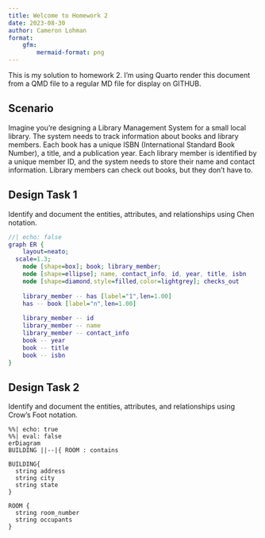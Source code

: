 ```yaml
---
title: Welcome to Homework 2
date: 2023-08-30
author: Cameron Lohman
format:
    gfm:
        mermaid-format: png
---
```


This is my solution to homework 2. I'm using Quarto render this document from a QMD file to a regular
MD file for display on GITHUB.

## Scenario

Imagine you're designing a Library Management System for a small local library. The system needs to track information about books and library members. Each book has a unique ISBN (International Standard Book Number), a title, and a publication year. Each library member is identified by a unique member ID, and the system needs to store their name and contact information. Library members can check out books, but they don’t have to.

## Design Task 1

Identify and document the entities, attributes, and relationships using Chen notation.

```dot
//| echo: false
graph ER {
    layout=neato;
  scale=1.3;
    node [shape=box]; book; library_member;
    node [shape=ellipse]; name, contact_info, id, year, title, isbn
    node [shape=diamond,style=filled,color=lightgrey]; checks_out
    
    library_member -- has [label="1",len=1.00]
    has -- book [label="n",len=1.00]
    
    library_member -- id
    library_member -- name
    library_member -- contact_info
    book -- year
    book -- title
    book -- isbn
}
```

## Design Task 2

Identify and document the entities, attributes, and relationships using Crow’s Foot notation.

```mermaid
%%| echo: true
%%| eval: false
erDiagram
BUILDING ||--|{ ROOM : contains

BUILDING{
  string address
  string city
  string state
}

ROOM {
  string room_number
  string occupants
}
```
